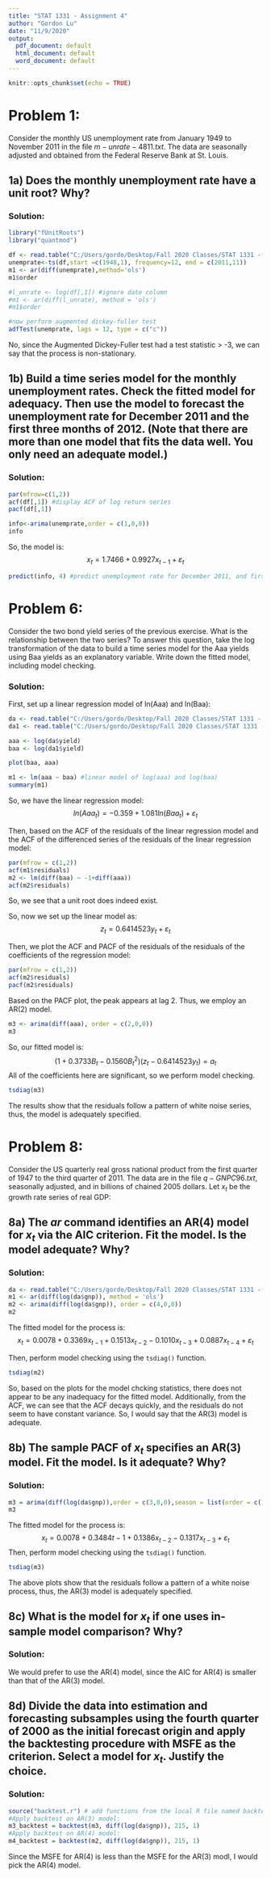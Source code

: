 ```yaml
---
title: "STAT 1331 - Assignment 4"
author: "Gordon Lu"
date: "11/9/2020"
output:
  pdf_document: default
  html_document: default
  word_document: default
---
```


```r
knitr::opts_chunk$set(echo = TRUE)
```


# Problem 1:
Consider the monthly US unemployment rate from January 1949 to November 2011 in the file $m-unrate-4811.txt$. The data are
seasonally adjusted and obtained from the Federal Reserve Bank at St. Louis.

## 1a)  Does the monthly unemployment rate have a unit root? Why?

### Solution:
```r
library("fUnitRoots")
library("quantmod") 

df <- read.table("C:/Users/gordo/Desktop/Fall 2020 Classes/STAT 1331 - Financial Econometrics/Code/Assignment 4/m-unrate-4811.txt", header = TRUE) #read in file
unemprate<-ts(df,start =c(1948,1), frequency=12, end = c(2011,11)) 
m1 <- ar(diff(unemprate),method='ols')
m1$order

#l_unrate <- log(df[,1]) #ignore date column
#m1 <- ar(diff(l_unrate), method = 'ols')
#m1$order
```

```r
#now perform augmented dickey-fuller test
adfTest(unemprate, lags = 12, type = c("c"))
```
No, since the Augmented Dickey-Fuller test had a test statistic > -3, we can say that the process is non-stationary. 

## 1b)  Build a time series model for the monthly unemployment rates. Check the fitted model for adequacy. Then use the model to forecast the unemployment rate for December 2011 and the first three months of 2012. (Note that there are more than one model that fits the data well. You only need an adequate model.)

### Solution:
```r
par(mfrow=c(1,2))
acf(df[,1]) #display ACF of log return series
pacf(df[,1])
```

```r
info<-arima(unemprate,order = c(1,0,0))
info
```

So, the model is: 
$$
x_t = 1.7466 + 0.9927x_{t-1} + \varepsilon_t
$$

```r
predict(info, 4) #predict unemployment rate for December 2011, and first 3 months of 2012
```

# Problem 6:
Consider the two bond yield series of the previous exercise. What is the relationship between the two series? To answer this question, take the log transformation of the data to build a time series model for the Aaa yields using Baa yields as an explanatory variable. Write down the fitted model, including model checking.

### Solution:
First, set up a linear regression model of ln(Aaa) and ln(Baa):

```r
da <- read.table("C:/Users/gordo/Desktop/Fall 2020 Classes/STAT 1331 - Financial Econometrics/Code/Assignment 3/m-aaa-1911.txt", header = TRUE) #read in aaa
da1 <- read.table("C:/Users/gordo/Desktop/Fall 2020 Classes/STAT 1331 - Financial Econometrics/Code/Assignment 3/m-baa-1911.txt", header = TRUE) #read in baa

aaa <- log(da$yield)
baa <- log(da1$yield)

plot(baa, aaa)
```
```r
m1 <- lm(aaa ~ baa) #linear model of log(aaa) and log(baa)
summary(m1)
```

So, we have the linear regression model:
$$
ln(Aaa_t) = -0.359 + 1.081ln(Baa_t) + \varepsilon_t
$$

Then, based on the ACF of the residuals of the linear regression model and the ACF of the differenced series of the residuals of the linear regression model:

```r
par(mfrow = c(1,2))
acf(m1$residuals)
m2 <- lm(diff(baa) ~ -1+diff(aaa))
acf(m2$residuals)
```

So, we see that a unit root does indeed exist.

So, now we set up the linear model as:
$$
z_t = 0.6414523y_t + \varepsilon_t
$$

Then, we plot the ACF and PACF of the residuals of the residuals of the coefficients of the regression model:
```r
par(mfrow = c(1,2))
acf(m2$residuals)
pacf(m2$residuals)
```
Based on the PACF plot, the peak appears at lag 2. Thus, we employ an AR(2) model.
```r
m3 <- arima(diff(aaa), order = c(2,0,0))
m3
```

So, our fitted model is:
$$
(1+0.3733B_t-0.1560B_t^2)(z_t-0.6414523y_t) = a_t
$$
All of the coefficients here are significant, so we perform model checking.
```r
tsdiag(m3)
```
The results show that the residuals follow a pattern of white noise series, thus, the model is adequately specified.

# Problem 8:
Consider the US quarterly real gross national product from the first quarter of 1947 to the third quarter of 2011. The data are in the file $q-GNPC96.txt$, seasonally adjusted, and in billions of chained 2005 dollars. Let $x_t$ be the growth rate series of real GDP:

## 8a) The $ar$ command identifies an AR(4) model for $x_t$ via the AIC criterion. Fit the model. Is the model adequate? Why?

### Solution:
```r
da <- read.table("C:/Users/gordo/Desktop/Fall 2020 Classes/STAT 1331 - Financial Econometrics/Code/Assignment 4/q-GNPC96.txt", header = TRUE) #read in q-GNPC96.txt
m1 <- ar(diff(log(da$gnp)), method = 'ols')
m2 <- arima(diff(log(da$gnp)), order = c(4,0,0))
m2
```

The fitted model for the process is:
$$
x_t = 0.0078 + 0.3369x_{t-1} + 0.1513x_{t-2} - 0.1010x_{t-3} + 0.0887x_{t-4} + \varepsilon_t
$$

Then, perform model checking using the `tsdiag()` function.
```r
tsdiag(m2)
```
So, based on the plots for the model chcking statistics, there does not appear to be any inadequacy for the fitted model. Additionally, from the ACF, we can see that the ACF decays quickly, and the residuals do not seem to have constant variance. So, I would say that the AR(3) model is adequate.

## 8b) The sample PACF of $x_t$ specifies an AR(3) model. Fit the model. Is it adequate? Why?

### Solution:
```r
m3 = arima(diff(log(da$gnp)),order = c(3,0,0),season = list(order = c(1,0,1), period=4))
m3
```
The fitted model for the process is:
$$
x_t = 0.0078 + 0.3484{t-1} + 0.1386x_{t-2} - 0.1317x_{t-3} + \varepsilon_t
$$
Then, perform model checking using the `tsdiag()` function.
```r
tsdiag(m3)
```
The above plots show that the residuals follow a pattern of a white noise process, thus, the AR(3) model is adequately specified.

## 8c) What is the model for $x_t$ if one uses in-sample model comparison? Why?

### Solution:
We would prefer to use the AR(4) model, since the AIC for AR(4) is smaller than that of the AR(3) model.

## 8d) Divide the data into estimation and forecasting subsamples using the fourth quarter of 2000 as the initial forecast origin and apply the backtesting procedure with MSFE as the criterion. Select a model for $x_t$. Justify the choice.

### Solution:
```r
source("backtest.r") # add functions from the local R file named backtest.R
#Apply backtest on AR(3) model:
m3_backtest = backtest(m3, diff(log(da$gnp)), 215, 1)
#Apply backtest on AR(4) model:
m4_backtest = backtest(m2, diff(log(da$gnp)), 215, 1)
```

Since the MSFE for AR(4) is less than the MSFE for the AR(3) modl, I would pick the AR(4) model.
